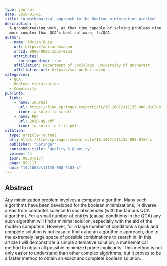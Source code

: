 ```yaml
---
type: journal
date: 2010-01-01
title: "A mathematical approach to the Boolean minimization problem"
description: |
  A groundbreaking work, at that time capable of solving problems nine times
  more complex than QCA's best software, fs/QCA
author:
  - name: Adrian Dușa
    url: https://adriandusa.eu
    orcid: 0000-0002-3525-9253
    attributes:
      corresponding: true
    affiliation: Department of Sociology, University of Bucharest
    affiliation-url: https://sas.unibuc.ro/en
categories:
  - QCA
  - Boolean minimization
  - Complexity
pub-info:
  links:
    - name: Journal
      url: https://link.springer.com/article/10.1007/s11135-008-9183-x
      icon: fa-solid fa-scroll
    - name: PDF
      url: 2010-QQ.pdf
      icon: fa-solid fa-file-pdf
citation:
  type: article-journal
  url: https://link.springer.com/article/10.1007/s11135-008-9183-x
  publisher: "Springer"
  container-title: "Quality & Quantity"
  volume: 44
  issn: 0033-5177
  page: 99-113
  doi: "10.1007/s11135-008-9183-x"
---
```


## Abstract

Any minimization problem involves a computer algorithm. Many such algorithms have been developed for the boolean minimizations, in diverse areas from computer science to social sciences (with the famous QCA algorithm). For a small number of entries (causal conditions in the QCA) any such algorithm will find a minimal solution, especially with the aid of the modern computers. However, for a large number of conditions a quick and complete solution is not easy to find using an algorithmic approach, due to the extremely large space of possible combinations to search in. In this article I will demonstrate a simple alternative solution, a mathematical method to obtain all possible minimized prime implicants. This method is not only easier to understand than other complex algorithms, but it proves to be a faster method to obtain an exact and complete boolean solution.
